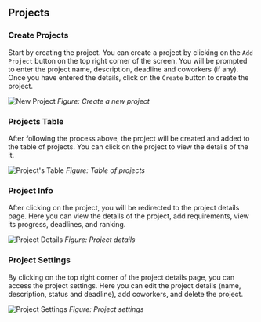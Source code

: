## Projects

### Create Projects

Start by creating the project. You can create a project by clicking on the `Add Project` button on the top right corner of the screen. You will be prompted to enter the project name, description, deadline and coworkers (if any). Once you have entered the details, click on the `Create` button to create the project.

![New Project](/new-project.png)
_Figure: Create a new project_

### Projects Table

After following the process above, the project will be created and added to the table of projects. You can click on the project to view the details of the it.

![Project's Table](/table-requirements.png)
_Figure: Table of projects_

### Project Info

After clicking on the project, you will be redirected to the project details page. Here you can view the details of the project, add requirements, view its progress, deadlines, and ranking.

![Project Details](/project-details.png)
_Figure: Project details_

### Project Settings

By clicking on the top right corner of the project details page, you can access the project settings.
Here you can edit the project details (name, description, status and deadline), add coworkers, and delete the project.

![Project Settings](/project-settings.png)
_Figure: Project settings_
